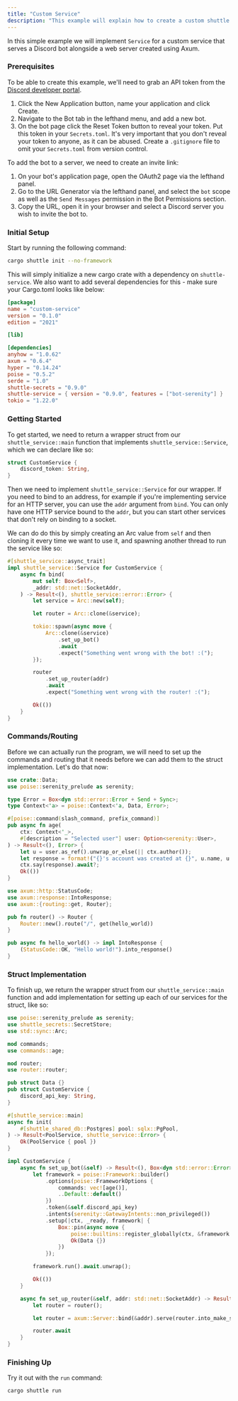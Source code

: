 ```yaml
---
title: "Custom Service"
description: "This example will explain how to create a custom shuttle service using Poise and Axum."
---
```


In this simple example we will implement `Service` for a custom service that serves a Discord bot alongside a web server created using Axum.

### Prerequisites

To be able to create this example, we'll need to grab an API token from the [Discord developer portal](https://discord.com/developers/applications).

1. Click the New Application button, name your application and click Create.
2. Navigate to the Bot tab in the lefthand menu, and add a new bot.
3. On the bot page click the Reset Token button to reveal your token. Put this token in your `Secrets.toml`. It's very important that you don't reveal your token to anyone, as it can be abused. Create a `.gitignore` file to omit your `Secrets.toml` from version control.

To add the bot to a server, we need to create an invite link:

1. On your bot's application page, open the OAuth2 page via the lefthand panel.
2. Go to the URL Generator via the lefthand panel, and select the `bot` scope as well as the `Send Messages` permission in the Bot Permissions section.
3. Copy the URL, open it in your browser and select a Discord server you wish to invite the bot to.


### Initial Setup
Start by running the following command:
```bash
cargo shuttle init --no-framework
```

This will simply initialize a new cargo crate with a dependency on `shuttle-service`.
We also want to add several dependencies for this - make sure your Cargo.toml looks like below:

```toml Cargo.toml
[package]
name = "custom-service"
version = "0.1.0"
edition = "2021"

[lib]

[dependencies]
anyhow = "1.0.62"
axum = "0.6.4"
hyper = "0.14.24"
poise = "0.5.2"
serde = "1.0"
shuttle-secrets = "0.9.0"
shuttle-service = { version = "0.9.0", features = ["bot-serenity"] }
tokio = "1.22.0"
```

### Getting Started
To get started, we need to return a wrapper struct from our `shuttle_service::main` function that 
implements `shuttle_service::Service`, which we can declare like so:

```rust
struct CustomService {
    discord_token: String,
}
```

Then we need to implement `shuttle_service::Service` for our wrapper. If you need to bind to an address,
for example if you're implementing service for an HTTP server, you can use the `addr` argument from `bind`.
You can only have one HTTP service bound to the `addr`, but you can start other services that don't rely on 
binding to a socket.

We can do do this by simply creating an Arc value from `self` and then cloning it every time we want to use it,
and spawning another thread to run the service like so:

```rust lib.rs
#[shuttle_service::async_trait]
impl shuttle_service::Service for CustomService {
    async fn bind(
        mut self: Box<Self>,
        _addr: std::net::SocketAddr,
    ) -> Result<(), shuttle_service::error::Error> {
        let service = Arc::new(self);

        let router = Arc::clone(&service);

        tokio::spawn(async move {
            Arc::clone(&service)
                .set_up_bot()
                .await
                .expect("Something went wrong with the bot! :(");
        });

        router
            .set_up_router(addr)
            .await
            .expect("Something went wrong with the router! :(");

        Ok(())
    }
}
```
### Commands/Routing
Before we can actually run the program, we will need to set up the commands and routing that it needs
 before we can add them to the struct implementation. Let's do that now:

```rust commands.rs
use crate::Data;
use poise::serenity_prelude as serenity;

type Error = Box<dyn std::error::Error + Send + Sync>;
type Context<'a> = poise::Context<'a, Data, Error>;

#[poise::command(slash_command, prefix_command)]
pub async fn age(
    ctx: Context<'_>,
    #[description = "Selected user"] user: Option<serenity::User>,
) -> Result<(), Error> {
    let u = user.as_ref().unwrap_or_else(|| ctx.author());
    let response = format!("{}'s account was created at {}", u.name, u.created_at());
    ctx.say(response).await?;
    Ok(())
}
```

```rust router.rs
use axum::http::StatusCode;
use axum::response::IntoResponse;
use axum::{routing::get, Router};

pub fn router() -> Router {
    Router::new().route("/", get(hello_world))
}

pub async fn hello_world() -> impl IntoResponse {
    (StatusCode::OK, "Hello world!").into_response()
}
```

### Struct Implementation
To finish up, we return the wrapper struct from our `shuttle_service::main` function and add implementation
for setting up each of our services for the struct, like so:

```rust lib.rs
use poise::serenity_prelude as serenity;
use shuttle_secrets::SecretStore;
use std::sync::Arc;

mod commands;
use commands::age;

mod router;
use router::router;

pub struct Data {}
pub struct CustomService {
    discord_api_key: String,
}

#[shuttle_service::main]
async fn init(
    #[shuttle_shared_db::Postgres] pool: sqlx::PgPool,
) -> Result<PoolService, shuttle_service::Error> {
    Ok(PoolService { pool })
}

impl CustomService {
    async fn set_up_bot(&self) -> Result<(), Box<dyn std::error::Error>> {
        let framework = poise::Framework::builder()
            .options(poise::FrameworkOptions {
                commands: vec![age()],
                ..Default::default()
            })
            .token(&self.discord_api_key)
            .intents(serenity::GatewayIntents::non_privileged())
            .setup(|ctx, _ready, framework| {
                Box::pin(async move {
                    poise::builtins::register_globally(ctx, &framework.options().commands).await?;
                    Ok(Data {})
                })
            });

        framework.run().await.unwrap();

        Ok(())
    }

    async fn set_up_router(&self, addr: std::net::SocketAddr) -> Result<(), hyper::Error> {
        let router = router();

        let router = axum::Server::bind(&addr).serve(router.into_make_service());

        router.await
    }
}
```
### Finishing Up
Try it out with the `run` command:

```bash
cargo shuttle run
```
